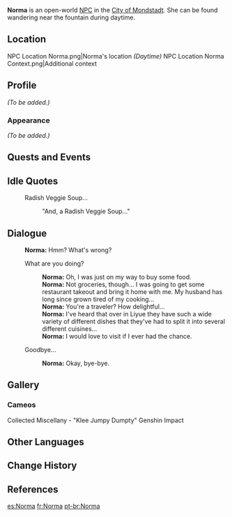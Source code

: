 {{Meta
<!-- REMOVE THIS TEMPLATE AFTER ADDING MISSING INFO -->
|missing_NPC_profile  = yes
}}
{{Character Infobox
|type             = Open-World NPC
|image            = NPC Norma.png
|region           = Mondstadt
|location         = Mondstadt
|voiceJP          = [http://amuleto.jp/talents/suzuyamamisa.html Suzuyama Misa ({{ja|鈴山 未彩}})]<ref>Amuleto: [http://amuleto.jp/talents/suzuyamamisa.html JP VA's Profile]</ref>
}}
'''Norma''' is an open-world [[NPC]] in the [[City of Mondstadt]]. She can be found wandering near the fountain during daytime.

==Location==
<gallery>
NPC Location Norma.png|Norma's location ''(Daytime)''
NPC Location Norma Context.png|Additional context
</gallery>

==Profile==
<!-- detailed story/lore information goes here -->
''(To be added.)''

===Appearance===
''(To be added.)''

==Quests and Events==
{{Quests and Events}}

==Idle Quotes==
{{Dialogue Start}}
: {{DIcon|Idle}} Radish Veggie Soup...
:: {{A|VO Norma 01.ogg}} "And, a Radish Veggie Soup..."
{{Dialogue End}}

==Dialogue==
{{Dialogue Start}}
:'''Norma:''' Hmm? What's wrong?
:{{DIcon}} What are you doing?
::'''Norma:''' Oh, I was just on my way to buy some food.
::'''Norma:''' Not groceries, though... I was going to get some restaurant takeout and bring it home with me. My husband has long since grown tired of my cooking...
::'''Norma:''' You're a traveler? How delightful...
::'''Norma:''' I've heard that over in Liyue they have such a wide variety of different dishes that they've had to split it into several different cuisines...
::'''Norma:''' I would love to visit if I ever had the chance.
:{{DIcon}} Goodbye...
::'''Norma:''' Okay, bye-bye.
{{Dialogue End}}
<!--
==Trivia==
-->
==Gallery==
===Cameos===
<gallery>
Collected Miscellany - "Klee Jumpy Dumpty" Genshin Impact
</gallery>

==Other Languages==
{{Other Languages
|default_hidden = 1
|en      = Norma
|zhs     = 诺玛
|zhs_rm  = Nuòmǎ
|zht     = 諾瑪
|zht_rm  = Nuòmǎ
|ja      = ノルマ
|ja_rm   = Noruma
|ko      = 노르마
|es      = Norma
|fr      = Norma
|ru      = Норма
|th      = Norma
|vi      = Norma
|de      = Norma
|id      = Norma
|pt      = Norma
|tr      = Norma
|it      = Norma
}}

==Change History==
{{Change History|1.0}}

==References==
{{Reflist}}

[[es:Norma]]
[[fr:Norma]]
[[pt-br:Norma]]